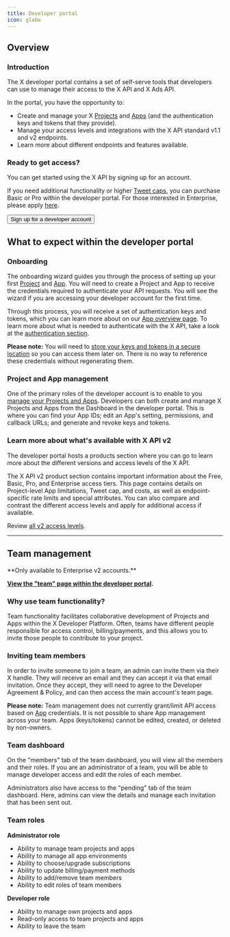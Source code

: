 ```yaml
---
title: Developer portal
icon: globe
---
```


## Overview

### Introduction

The X developer portal contains a set of self-serve tools that developers can use to manage their access to the X API and X Ads API.

In the portal, you have the opportunity to:

- Create and manage your X [Projects](/resources/fundamentals/projects) and [Apps](/resources/fundamentals/developer-apps) (and the authentication keys and tokens that they provide).
- Manage your access levels and integrations with the X API standard v1.1 and v2 endpoints.
- Learn more about different endpoints and features available.

### Ready to get access?

You can get started using the X API by signing up for an account.

If you need additional functionality or higher [Tweet caps](/x-api/fundamentals/post-cap), you can purchase Basic or Pro within the developer portal. For those interested in Enterprise, please apply [here](https://docs.google.com/forms/d/e/1FAIpQLScO3bczKWO2jFHyVZJUSEGfdyfFaqt2MvmOfl_aJp0KxMqtDA/viewform).

<Button href="https://developer.x.com/en/portal/dashboard">
  Sign up for a developer account
</Button>

## What to expect within the developer portal

### Onboarding

The onboarding wizard guides you through the process of setting up your first [Project](/resources/fundamentals/projects/overview.html) and [App](/resources/fundamentals/developer-apps/overview.html). You will need to create a Project and App to receive the credentials required to authenticate your API requests. You will see the wizard if you are accessing your developer account for the first time.

Through this process, you will receive a set of authentication keys and tokens, which you can learn more about on our [App overview page](/resources/fundamentals/developer-apps/overview). To learn more about what is needed to authenticate with the X API, take a look at the [authentication section](/resources/fundamentals/authentication).

**Please note:** You will need to [store your keys and tokens in a secure location](/resources/fundamentals/authentication#authentication-best-practices) so you can access them later on. There is no way to reference these credentials without regenerating them.

### Project and App management

One of the primary roles of the developer account is to enable to you [manage your Projects and Apps](/resources/fundamentals/developer-apps/app-management). Developers can both create and manage X Projects and Apps from the Dashboard in the developer portal. This is where you can find your App IDs; edit an App's setting, permissions, and callback URLs; and generate and revoke keys and tokens.

### Learn more about what's available with X API v2

The developer portal hosts a products section where you can go to learn more about the different versions and access levels of the X API.

The X API v2 product section contains important information about the Free, Basic, Pro, and Enterprise access tiers. This page contains details on Project-level App limitations, Tweet cap, and costs, as well as endpoint-specific rate limits and special attributes. You can also compare and contrast the different access levels and apply for additional access if available.

Review [all v2 access levels](/x-api/introduction#access-levels).

---

## Team management

<Note>
**Only available to Enterprise v2 accounts.**
</Note>

**[View the "team" page within the developer portal](https://developer.twitter.com/en/portal/teams).**

### Why use team functionality?

Team functionality facilitates collaborative development of Projects and Apps within the X Developer Platform. Often, teams have different people responsible for access control, billing/payments, and this allows you to invite those people to contribute to your project.

### Inviting team members

In order to invite someone to join a team, an admin can invite them via their X handle. They will receive an email and they can accept it via that email invitation. Once they accept, they will need to agree to the Developer Agreement & Policy, and can then access the main account's team page.

**Please note:** Team management does not currently grant/limit API access based on [App](/resources/fundamentals/developer-apps/overview.html) credentials. It is not possible to share App management across your team. Apps (keys/tokens) cannot be edited, created, or deleted by non-owners.

### Team dashboard

On the "members" tab of the team dashboard, you will view all the members and their roles. If you are an administrator of a team, you will be able to manage developer access and edit the roles of each member.

Administrators also have access to the "pending" tab of the team dashboard. Here, admins can view the details and manage each invitation that has been sent out.

### Team roles

**Administrator role**

- Ability to manage team projects and apps
- Ability to manage all app environments
- Ability to choose/upgrade subscriptions
- Ability to update billing/payment methods
- Ability to add/remove team members
- Ability to edit roles of team members

**Developer role**

- Ability to manage own projects and apps
- Read-only access to team projects and apps
- Ability to leave the team
